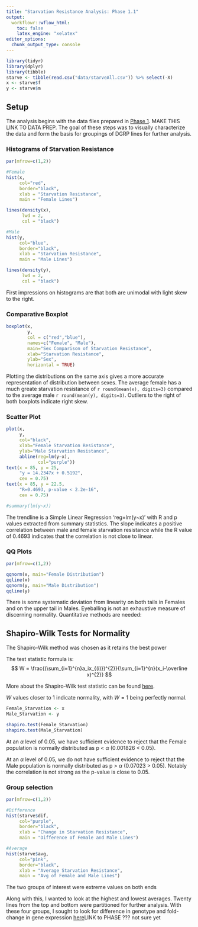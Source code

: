 ```yaml
---
title: "Starvation Resistance Analysis: Phase 1.1"
output:
  workflowr::wflow_html:
    toc: false
    latex_engine: "xelatex"
editor_options:
  chunk_output_type: console
---
```



```r

library(tidyr)
library(dplyr)
library(tibble)
starve <- tibble(read.csv("data/starveAll.csv")) %>% select(-X)
x <- starve$f
y <- starve$m

```
## Setup
The analysis begins with the data files prepared in [Phase 1](www.google.com). MAKE THIS LINK TO DATA PREP. The goal of these steps was to visually characterize the data and form the basis for groupings of DGRP lines for further analysis.


### Histograms of Starvation Resistance
```r

par(mfrow=c(1,2))

#Female
hist(x, 
     col="red",
     border="black",
     xlab = "Starvation Resistance",
     main = "Female Lines")

lines(density(x),
      lwd = 2,
      col = "black")

#Male
hist(y, 
     col="blue",
     border="black",
     xlab = "Starvation Resistance",
     main = "Male Lines")

lines(density(y),
      lwd = 2,
      col = "black")

```
First impressions on histograms are that both are unimodal with light skew to the right.




### Comparative Boxplot
```r
boxplot(x,
        y,
        col = c("red","blue"),
        names=c("Female", "Male"),
        main="Sex Comparison of Starvation Resistance",
        xlab="Starvation Resistance",
        ylab="Sex",
        horizontal = TRUE)

```
Plotting the distributions on the same axis gives a more accurate representation of distribution between sexes. The average female has a much greate starvation resistance of `r round(mean(x), digits=3)` compared to the average male `r round(mean(y), digits=3)`. Outliers to the right of both boxplots indicate right skew. 



### Scatter Plot
```r
plot(x,
     y,
     col="black",
     xlab="Female Starvation Resistance",
     ylab="Male Starvation Resistance",
     abline(reg=lm(y~x), 
            col="purple"))
text(x = 85, y = 25,
     "y = 14.2347x + 0.5192",
     cex = 0.75)
text(x = 85, y = 22.5,
     "R=0.4693, p-value < 2.2e-16",
     cex = 0.75)

#summary(lm(y~x))

```
The trendline is a Simple Linear Regression 'reg=lm(y~x)' with R and p values extracted from summary statistics. The slope indicates a positive correlation between male and female starvation resistance while the R value of 0.4693 indicates that the correlation is not close to linear.


### QQ Plots
```r
par(mfrow=c(1,2))

qqnorm(x, main="Female Distribution")
qqline(x)
qqnorm(y, main="Male Distribution")
qqline(y)


```

There is some systematic deviation from linearity on both tails in Females and on the upper tail in Males. Eyeballing is not an exhaustive measure of discerning normality. Quantitative methods are needed:

## Shapiro-Wilk Tests for Normality

The Shapiro-Wilk method was chosen as it retains the best power 


The test statistic formula is:
$$
W = \frac{(\sum_{i=1}^{n}a_ix_{(i)})^{2}}{\sum_{i=1}^{n}(x_i-\overline x)^{2}}
$$

More about the Shapiro-Wilk test statistic can be found [here](https://en.wikipedia.org/wiki/Shapiro%E2%80%93Wilk_test#Theory). 

$W$ values closer to 1 indicate normality, with $W = 1$ being perfectly normal.



```r

Female_Starvation <- x
Male_Starvation <- y

shapiro.test(Female_Starvation)
shapiro.test(Male_Starvation)
```



At an $\alpha$ level of 0.05, we have sufficient evidence to reject that the Female population is normally distributed as p < $\alpha$ (0.001826 < 0.05).

At an $\alpha$ level of 0.05, we do not have sufficient evidence to reject that the Male population is normally distributed as p > $\alpha$ (0.07023 > 0.05). Notably the correlation is not strong as the p-value is close to 0.05.



### Group selection


```r

par(mfrow=c(1,2))

#Difference
hist(starve$dif, 
     col="purple",
     border="black",
     xlab = "Change in Starvation Resistance",
     main = "Difference of Female and Male Lines")

#Average
hist(starve$avg, 
     col="pink",
     border="black",
     xlab = "Average Starvation Resistance",
     main = "Avg of Female and Male Lines")

```
The two groups of interest were extreme values on both ends


Along with this, I wanted to look at the highest and lowest averages. Twenty lines from the top and bottom were partitioned for further analysis. With these four groups, I sought to look for difference in genotype and fold-change in gene expression [here](www)LINK to PHASE ??? not sure yet





```r
```




